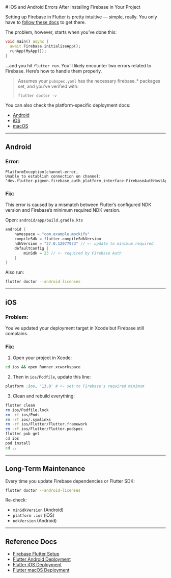 
<MdxLayout>
# iOS and Android Errors After Installing Firebase in Your Project

Setting up Firebase in Flutter is pretty intuitive — simple, really. You only have to [follow these docs](https://firebase.google.com/docs/flutter/setup?platform=ios#next_steps) to get there.

The problem, however, starts when you’ve done this:

```dart
void main() async {
  await Firebase.initializeApp();
  runApp(MyApp());
}
```

…and you hit `flutter run`. You’ll likely encounter two errors related to Firebase. Here’s how to handle them properly.

>  Assumes your `pubspec.yaml` has the necessary firebase_* packages set, and you’ve verified with:
> ```bash
> flutter doctor -v
> ```

You can also check the platform-specific deployment docs:
- [Android](https://docs.flutter.dev/deployment/android#review-the-gradle-build-configuration)
- [iOS](https://docs.flutter.dev/deployment/ios)
- [macOS](https://docs.flutter.dev/deployment/macos)

---

## Android

###  Error:

```
PlatformException(channel-error,
Unable to establish connection on channel: 
"dev.flutter.pigeon.firebase_auth_platform_interface.FirebaseAuthHostApi.registerIdTokenListener")
```

### Fix:

This error is caused by a mismatch between Flutter’s configured NDK version and Firebase’s minimum required NDK version.

Open: `android/app/build.gradle.kts`

```kotlin
android {
    namespace = "com.example.mockify"
    compileSdk = flutter.compileSdkVersion
    ndkVersion = "27.0.12077973" // <- update to minimum required
    defaultConfig {
        minSdk = 23 // <- required by Firebase Auth
    }
}
```

Also run:

```bash
flutter doctor --android-licenses
```

---

## iOS

### Problem:

You’ve updated your deployment target in Xcode but Firebase still complains.

### Fix:

1. Open your project in Xcode:

```bash
cd ios && open Runner.xcworkspace
```

2. Then in `ios/Podfile`, update this line:

```ruby
platform :ios, '13.0' # <- set to Firebase's required minimum
```

3. Clean and rebuild everything:

```bash
flutter clean
rm ios/Podfile.lock
rm -rf ios/Pods
rm -rf ios/.symlinks
rm -rf ios/Flutter/Flutter.framework
rm -rf ios/Flutter/Flutter.podspec
flutter pub get
cd ios
pod install
cd ..
```

---

## Long-Term Maintenance

Every time you update Firebase dependencies or Flutter SDK:

```bash
flutter doctor --android-licenses
```

Re-check:
- `minSdkVersion` (Android)
- `platform :ios` (iOS)
- `ndkVersion` (Android)

---

## Reference Docs

- [Firebase Flutter Setup](https://firebase.google.com/docs/flutter/setup?platform=ios)
- [Flutter Android Deployment](https://docs.flutter.dev/deployment/android)
- [Flutter iOS Deployment](https://docs.flutter.dev/deployment/ios)
- [Flutter macOS Deployment](https://docs.flutter.dev/deployment/macos)

</MdxLayout>